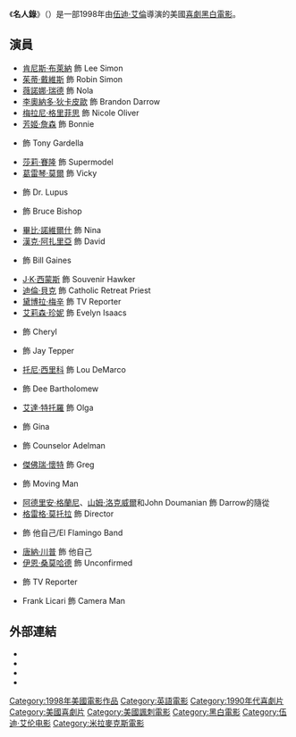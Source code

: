 {{noteTA
|T=zh-tw:名人錄 (電影); zh-hk:名人百態; zh-cn:名人;
|G1=Show
|1=zh-tw:名人錄; zh-hk:名人百態; zh-cn:名人;
|2=zh-tw:唐納·川普; zh-hk:當勞·特朗普; zh-cn:唐纳德·特朗普;
}}
{{Infobox_Film
|name            = 名人錄
|original_name   = ''Celebrity''
|image           = Celebrity ver2.jpg
|caption         = 原版電影海報
|director        = [[伍迪·艾倫|伍迪·艾倫]]
|producer        = {{link-en|雷提·阿朗森|Letty Aronson}}<br />[[理查德·布瑞克|理查德·布瑞克]]<br />{{link-en|傑葵·沙弗拉|Jacqui Safra}}<br />{{link-en|珍·杜曼尼亞|Jean Doumanian}}<br />{{link-en|查爾斯·H·越飛|Charles H. Joffe}}<br />{{link-en|傑克·羅林斯|Jack Rollins (producer)}}
|writer          = 伍迪·艾倫
|starring        = [[漢克·阿扎里亞|漢克·阿扎里亞]]<br />[[肯尼斯·布萊納|肯尼斯·布萊納]]<br />[[梅拉尼·格里菲思|梅拉尼·格里菲思]]<br />[[茱蒂·戴維斯|茱蒂·戴維斯]]<br />[[莎莉·賽隆|莎莉·賽隆]]<br />[[薇諾娜·瑞德|薇諾娜·瑞德]]<br />[[李奧納多·狄卡皮歐|李奧納多·狄卡皮歐]]<br />[[芳姬·詹森|芳姬·詹森]]<br />{{link-en|喬·曼帖那|Joe Mantegna}}<br />[[畢比·諾維爾什|畢比·諾維爾什]]
|music           =
|cinematography  = {{link-en|斯文·尼科維斯特|Sven Nykvist}}
|editing         = {{link-en|蘇珊·E·摩士|Susan E. Morse}}
| studio          = {{Plainlist|
* Sweetland Films
* Magnolia Productions
}}
|distributor     = [[米拉麥克斯影業|米拉麥克斯影業]]
|released        = 1998年9月7日 ([[威尼斯影展|威尼斯影展]])<br>1998年11月20日 (全美上映)
|runtime         = 113分鐘
|country         = {{美國}}
|language        = 英語
|budget          = $12,000,000
|gross           = $5,100,000
|imdb_id         = 0120533
}}
《'''名人錄'''》（{{lang-en|'''''Celebrity'''''}}）是一部1998年由[[伍迪·艾倫|伍迪·艾倫]]導演的美國[[喜劇|喜劇]][[黑白電影|黑白電影]]。

== 演員 ==
*[[肯尼斯·布萊納|肯尼斯·布萊納]] 飾 Lee Simon
*[[茱蒂·戴維斯|茱蒂·戴維斯]] 飾 Robin Simon
*[[薇諾娜·瑞德|薇諾娜·瑞德]] 飾 Nola
*[[李奧納多·狄卡皮歐|李奧納多·狄卡皮歐]] 飾 Brandon Darrow
*[[梅拉尼·格里菲思|梅拉尼·格里菲思]] 飾 Nicole Oliver
*[[芳姬·詹森|芳姬·詹森]] 飾 Bonnie
*{{link-en|喬·曼帖那|Joe Mantegna}} 飾 Tony Gardella
*[[莎莉·賽隆|莎莉·賽隆]] 飾 Supermodel
*[[葛雷琴·莫爾|葛雷琴·莫爾]] 飾 Vicky
*{{link-en|麥可·倫納|Michael Lerner (actor)}} 飾 Dr. Lupus
*{{link-en|伊薩克·米茲拉希|Isaac Mizrahi}} 飾 Bruce Bishop
*[[畢比·諾維爾什|畢比·諾維爾什]] 飾 Nina
*[[漢克·阿扎里亞|漢克·阿扎里亞]] 飾 David
*{{link-en|道格拉斯·麥格拉斯|Douglas McGrath}} 飾 Bill Gaines
*[[J·K·西蒙斯|J·K·西蒙斯]] 飾 Souvenir Hawker
*[[迪倫·貝克|迪倫·貝克]] 飾 Catholic Retreat Priest
*[[黛博拉·梅辛|黛博拉·梅辛]] 飾 TV Reporter
*[[艾莉森·珍妮|艾莉森·珍妮]] 飾 Evelyn Isaacs
*{{link-en|凱特·伯頓|Kate Burton (actress)}} 飾 Cheryl
*{{link-en|葛瑞·貝克|Gerry Becker}} 飾 Jay Tepper
*[[托尼·西里科|托尼·西里科]] 飾 Lou DeMarco
*{{link-en|賽莉亞·威斯頓|Celia Weston}} 飾 Dee Bartholomew
*[[艾達·特托羅|艾達·特托羅]] 飾 Olga
*{{link-en|蘿莉·巴格里|Lorri Bagley}} 飾 Gina
*{{link-en|大衛·馬古利斯|David Margulies}} 飾 Counselor Adelman
*[[傑佛瑞·懷特|傑佛瑞·懷特]] 飾 Greg
*{{link-en|托尼·達羅|Tony Darrow}} 飾 Moving Man
*[[阿德里安·格蘭尼|阿德里安·格蘭尼]]、[[山姆·洛克威爾|山姆·洛克威爾]]和John Doumanian 飾 Darrow的隨從
*[[格雷格·莫托拉|格雷格·莫托拉]] 飾 Director
*{{link-en|Michael Moon (band)|Michael Moon (band)|Michael Moon}} 飾 他自己/El Flamingo Band
*[[唐納·川普|唐納·川普]] 飾 他自己
*[[伊恩·桑莫哈德|伊恩·桑莫哈德]] 飾 Unconfirmed
*{{link-en|凱倫·達菲|Karen Duffy}} 飾 TV Reporter
*Frank Licari 飾 Camera Man

==外部連結==
*{{imdb title|id=0120533|title=名人錄}}
*{{rotten-tomatoes|id=1084868-celebrity|title=名人錄}}
*{{amg title|id=1:168231|title=名人錄}}
*{{mojo title|id=celebrity|title=名人錄}}

{{Woody Allen}}

{{DEFAULTSORT:Celebrity}}
[[Category:1998年美國電影作品|Category:1998年美國電影作品]]
[[Category:英語電影|Category:英語電影]]
[[Category:1990年代喜劇片|Category:1990年代喜劇片]]
[[Category:美國喜劇片|Category:美國喜劇片]]
[[Category:美國諷刺電影|Category:美國諷刺電影]]
[[Category:黑白電影|Category:黑白電影]]
[[Category:伍迪·艾伦电影|Category:伍迪·艾伦电影]]
[[Category:米拉麥克斯電影|Category:米拉麥克斯電影]]